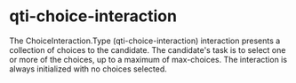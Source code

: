

<Meta of={StylesheetStories} />

# qti-choice-interaction

The ChoiceInteraction.Type (qti-choice-interaction) interaction presents a collection of choices to the candidate. The candidate's task is to select one or more of the choices, up to a maximum of max-choices. The interaction is always initialized with no choices selected.

<Canvas of={StylesheetStories.Default} />

<Canvas of={StylesheetStories.Simple} />
